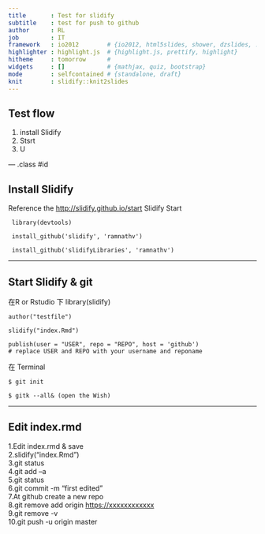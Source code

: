 ```yaml
---
title       : Test for slidify
subtitle    : test for push to github
author      : RL
job         : IT
framework   : io2012        # {io2012, html5slides, shower, dzslides, ...}
highlighter : highlight.js  # {highlight.js, prettify, highlight}
hitheme     : tomorrow      # 
widgets     : []            # {mathjax, quiz, bootstrap}
mode        : selfcontained # {standalone, draft}
knit        : slidify::knit2slides
---
```


## Test flow

1. install Slidify
2. Stsrt
3. U

--- .class #id 

## Install Slidify

Reference the <http://slidify.github.io/start> Slidify Start  

     library(devtools)
    
     install_github('slidify', 'ramnathv')
    
     install_github('slidifyLibraries', 'ramnathv')
    

---

## Start Slidify & git

在R or Rstudio 下
    library(slidify)
    
    author("testfile") 
    
    slidify("index.Rmd")   
    
    publish(user = "USER", repo = "REPO", host = 'github')
    # replace USER and REPO with your username and reponame
    
在 Terminal  

    $ git init
    
    $ gitk --all& (open the Wish)


---
## Edit index.rmd

1.Edit index.rmd & save     
2.slidify("index.Rmd")     
3.git status     
4.git add --a    
5.git status    
6.git commit -m "first edited"   
7.At github create a new repo   
8.git remove add origin <https://xxxxxxxxxxxx>    
9.git remove -v     
10.git push -u origin master        
